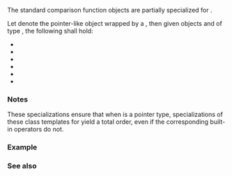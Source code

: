 {{cpp/title|equal_to, not_equal_to, less, greater, less_equal, greater_equal{{petty|(std::experimental::propagate_const)}}}}
{{cpp/experimental/lib extensions 2/propagate_const/navbar}}
{{dcl begin}}
{{dcl header|experimental/propagate_const}}
{{dcl|since=libfund_ts_2|1=
template&lt; class T &gt; struct equal_to&lt;std::experimental::propagate_const&lt;T&gt;&gt;;
}}
{{dcl|since=libfund_ts_2|1=
template&lt; class T &gt; struct not_equal_to&lt;std::experimental::propagate_const&lt;T&gt;&gt;;
}}
{{dcl|since=libfund_ts_2|1=
template&lt; class T &gt; struct less&lt;std::experimental::propagate_const&lt;T&gt;&gt;;
}}
{{dcl|since=libfund_ts_2|1=
template&lt; class T &gt; struct greater&lt;std::experimental::propagate_const&lt;T&gt;&gt;;
}}
{{dcl|since=libfund_ts_2|1=
template&lt; class T &gt; struct less_equal&lt;std::experimental::propagate_const&lt;T&gt;&gt;;
}}
{{dcl|since=libfund_ts_2|1=
template&lt; class T &gt; struct greater_equal&lt;std::experimental::propagate_const&lt;T&gt;&gt;;
}}
{{dcl end}}

The standard comparison function objects are partially specialized for {{c|std::experimental::propagate_const&lt;T&gt;}}.

Let {{c|p.t_}} denote the pointer-like object wrapped by a {{c|std::experimental::propagate_const&lt;T&gt; p}}, then given objects {{tt|p}} and {{tt|q}} of type {{c|std::experimental::propagate_const&lt;T&gt;}}, the following shall hold:
* {{c|1=std::equal_to&lt;std::experimental::propagate_const&lt;T&gt;&gt;()(p, q) == std::equal_to&lt;T&gt;()(p.t_, q.t_)}}
* {{c|1=std::not_equal_to&lt;std::experimental::propagate_const&lt;T&gt;&gt;()(p, q) == std::not_equal_to&lt;T&gt;()(p.t_, q.t_)}}
* {{c|1=std::less&lt;std::experimental::propagate_const&lt;T&gt;&gt;()(p, q) == std::less&lt;T&gt;()(p.t_, q.t_)}}
* {{c|1=std::greater&lt;std::experimental::propagate_const&lt;T&gt;&gt;()(p, q) == std::greater&lt;T&gt;()(p.t_, q.t_)}}
* {{c|1=std::less_equal&lt;std::experimental::propagate_const&lt;T&gt;&gt;()(p, q) == std::less_equal&lt;T&gt;()(p.t_, q.t_)}}
* {{c|1=std::greater_equal&lt;std::experimental::propagate_const&lt;T&gt;&gt;()(p, q) == std::greater_equal&lt;T&gt;()(p.t_, q.t_)}}

===Notes===
These specializations ensure that when {{tt|T}} is a pointer type, specializations of these class templates for {{c|std::experimental::propagate_const&lt;T&gt;}} yield a total order, even if the corresponding built-in operators do not.

===Example===
{{example
|code=
|output=
}}

===See also===
{{dsc begin}}
{{dsc inc|cpp/utility/functional/dsc equal_to}}
{{dsc inc|cpp/utility/functional/dsc not_equal_to}}
{{dsc inc|cpp/utility/functional/dsc less}}
{{dsc inc|cpp/utility/functional/dsc greater}}
{{dsc inc|cpp/utility/functional/dsc less_equal}}
{{dsc inc|cpp/utility/functional/dsc greater_equal}}
{{dsc end}}

{{langlinks|zh}}